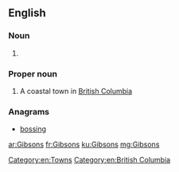 ==English==

===Noun===
{{head|en|noun plural form}}

# {{plural of|Gibson|lang=en}}

===Proper noun===
{{en-proper noun}}

# A coastal town in [[British Columbia]]

===Anagrams===
* [[bossing#English|bossing]]

[[Category:en:Towns]]
[[Category:en:British Columbia]]

[[ar:Gibsons]]
[[fr:Gibsons]]
[[ku:Gibsons]]
[[mg:Gibsons]]